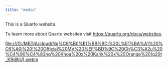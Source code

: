 ```yaml
---
title: "media"
---
```


This is a Quarto website.

To learn more about Quarto websites visit <https://quarto.org/docs/websites>.


<file:///G:/MEDIA/cloud/Ng%C6%B0%E1%BB%9Di%20L%E1%BA%A1%20%C6%A0i%20!%20Official%20MV%20%EF%BD%9C%20Ch%C3%A2u%20%C4%90%C4%83ng%20Khoa%20x%20Karik%20x%20Orange%20[g20t_K9dlhU].webm>


